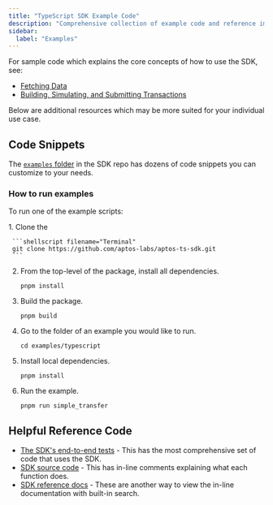 ```yaml
---
title: "TypeScript SDK Example Code"
description: "Comprehensive collection of example code and reference implementations for the Aptos TypeScript SDK"
sidebar:
  label: "Examples"
---
```



For sample code which explains the core concepts of how to use the SDK, see:

- [Fetching Data](/build/sdks/ts-sdk/fetch-data-via-sdk)
- [Building, Simulating, and Submitting Transactions](/build/sdks/ts-sdk/building-transactions)

Below are additional resources which may be more suited for your individual use case.

## Code Snippets

The [`examples` folder](https://github.com/aptos-labs/aptos-ts-sdk/tree/main/examples) in the SDK repo has dozens of code snippets you can customize to your needs.

### How to run examples

To run one of the example scripts:

<Steps>
  1. Clone the

     ```shellscript filename="Terminal"
     git clone https://github.com/aptos-labs/aptos-ts-sdk.git
     ```

  2. From the top-level of the package, install all dependencies.

     ```shellscript filename="Terminal"
     pnpm install
     ```

  3. Build the package.

     ```shellscript filename="Terminal"
     pnpm build
     ```

  4. Go to the folder of an example you would like to run.

     ```shellscript filename="Terminal"
     cd examples/typescript
     ```

  5. Install local dependencies.

     ```shellscript filename="Terminal"
     pnpm install
     ```

  6. Run the example.

     ```shellscript filename="Terminal"
     pnpm run simple_transfer
     ```
</Steps>

## Helpful Reference Code

- [The SDK's end-to-end tests](https://github.com/aptos-labs/aptos-ts-sdk/tree/main/tests/e2e) - This has the most comprehensive set of code that uses the SDK.
- [SDK source code](https://github.com/aptos-labs/aptos-ts-sdk/tree/main) - This has in-line comments explaining what each function does.
- [SDK reference docs](https://aptos-labs.github.io/aptos-ts-sdk/) - These are another way to view the in-line documentation with built-in search.
